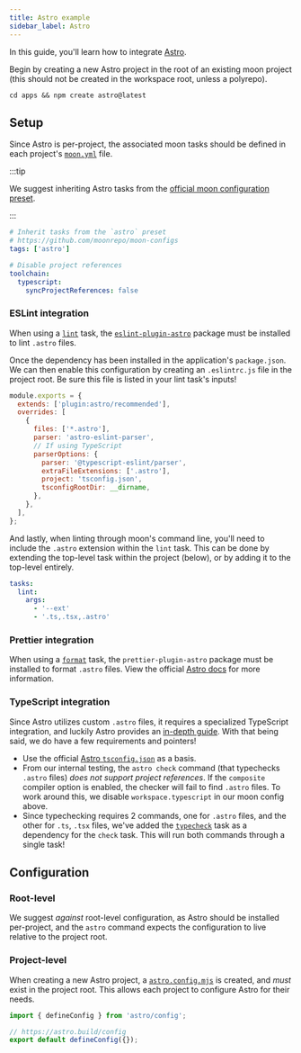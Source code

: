 ```yaml
---
title: Astro example
sidebar_label: Astro
---
```



<HeadingApiLink to="https://github.com/moonrepo/examples/tree/master/apps/astro-app" />

In this guide, you'll learn how to integrate [Astro](https://docs.astro.build).

Begin by creating a new Astro project in the root of an existing moon project (this should not be
created in the workspace root, unless a polyrepo).

```shell
cd apps && npm create astro@latest
```

## Setup

Since Astro is per-project, the associated moon tasks should be defined in each project's
[`moon.yml`](../../config/project) file.

:::tip

We suggest inheriting Astro tasks from the
[official moon configuration preset](https://github.com/moonrepo/moon-configs/tree/master/javascript/astro).

:::

```yaml title="<project>/moon.yml"
# Inherit tasks from the `astro` preset
# https://github.com/moonrepo/moon-configs
tags: ['astro']

# Disable project references
toolchain:
  typescript:
    syncProjectReferences: false
```

### ESLint integration

When using a [`lint`](./eslint) task, the
[`eslint-plugin-astro`](https://ota-meshi.github.io/eslint-plugin-astro/user-guide/) package must be
installed to lint `.astro` files.

<AddDepsTabs dev dep="eslint-plugin-astro" package="<app>" />

Once the dependency has been installed in the application's `package.json`. We can then enable this
configuration by creating an `.eslintrc.js` file in the project root. Be sure this file is listed in
your lint task's inputs!

```js title="<project>/.eslintrc.js"
module.exports = {
  extends: ['plugin:astro/recommended'],
  overrides: [
    {
      files: ['*.astro'],
      parser: 'astro-eslint-parser',
      // If using TypeScript
      parserOptions: {
        parser: '@typescript-eslint/parser',
        extraFileExtensions: ['.astro'],
        project: 'tsconfig.json',
        tsconfigRootDir: __dirname,
      },
    },
  ],
};
```

And lastly, when linting through moon's command line, you'll need to include the `.astro` extension
within the `lint` task. This can be done by extending the top-level task within the project (below),
or by adding it to the top-level entirely.

```yaml title="<project>/moon.yml"
tasks:
  lint:
    args:
      - '--ext'
      - '.ts,.tsx,.astro'
```

### Prettier integration

When using a [`format`](./prettier) task, the `prettier-plugin-astro` package must be installed to
format `.astro` files. View the official
[Astro docs](https://docs.astro.build/en/editor-setup/#prettier) for more information.

<AddDepsTabs dev dep="prettier-plugin-astro" package="<app>" />

### TypeScript integration

Since Astro utilizes custom `.astro` files, it requires a specialized TypeScript integration, and
luckily Astro provides an [in-depth guide](https://docs.astro.build/en/guides/typescript/). With
that being said, we do have a few requirements and pointers!

- Use the official [Astro `tsconfig.json`](https://docs.astro.build/en/guides/typescript/#setup) as
  a basis.
- From our internal testing, the `astro check` command (that typechecks `.astro` files) _does not
  support project references_. If the `composite` compiler option is enabled, the checker will fail
  to find `.astro` files. To work around this, we disable `workspace.typescript` in our moon config
  above.
- Since typechecking requires 2 commands, one for `.astro` files, and the other for `.ts`, `.tsx`
  files, we've added the [`typecheck`](./typescript) task as a dependency for the `check` task. This
  will run both commands through a single task!

## Configuration

### Root-level

We suggest _against_ root-level configuration, as Astro should be installed per-project, and the
`astro` command expects the configuration to live relative to the project root.

### Project-level

When creating a new Astro project, a
[`astro.config.mjs`](https://docs.astro.build/en/reference/configuration-reference/) is created, and
_must_ exist in the project root. This allows each project to configure Astro for their needs.

```js title="<project>/astro.config.mjs"
import { defineConfig } from 'astro/config';

// https://astro.build/config
export default defineConfig({});
```
